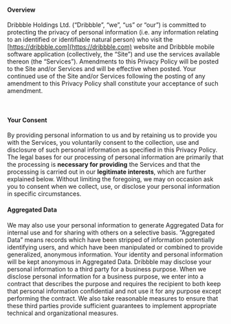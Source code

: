 #### Overview

Dribbble Holdings Ltd. (“Dribbble”, “we”, “us” or “our”) is committed to protecting the privacy of personal information (i.e. any information relating to an identified or identifiable natural person) who visit the [https://dribbble.com](https://dribbble.com) website and Dribbble mobile software application (collectively, the “Site”) and use the services available thereon (the “Services”). Amendments to this Privacy Policy will be posted to the Site and/or Services and will be effective when posted. Your continued use of the Site and/or Services following the posting of any amendment to this Privacy Policy shall constitute your acceptance of such amendment.
<br />

<ArticleImage imageSrc='/images/blog/post1.svg' alt='Article image' />
<br />

#### Your Consent

By providing personal information to us and by retaining us to provide you with the Services, you voluntarily consent to the collection, use and disclosure of such personal information as specified in this Privacy Policy. The legal bases for our processing of personal information are primarily that the processing is **necessary for providing** the Services and that the processing is carried out in our **legitimate interests**, which are further explained below. Without limiting the foregoing, we may on occasion ask you to consent when we collect, use, or disclose your personal information in specific circumstances.
<br />

#### Aggregated Data

We may also use your personal information to generate Aggregated Data for internal use and for sharing with others on a selective basis. “Aggregated Data” means records which have been stripped of information potentially identifying users, and which have been manipulated or combined to provide generalized, anonymous information. Your identity and personal information will be kept anonymous in Aggregated Data.
Dribbble may disclose your personal information to a third party for a business purpose. When we disclose personal information for a business purpose, we enter into a contract that describes the purpose and requires the recipient to both keep that personal information confidential and not use it for any purpose except performing the contract. We also take reasonable measures to ensure that these third parties provide sufficient guarantees to implement appropriate technical and organizational measures.
